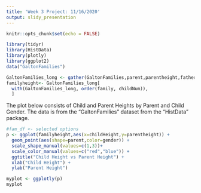```yaml
---
title: 'Week 3 Project: 11/16/2020'
output: slidy_presentation
---
```


```r
knitr::opts_chunk$set(echo = FALSE)
```

```r
library(tidyr)
library(HistData)
library(plotly)
library(ggplot2)
data("GaltonFamilies")
```

```r
GaltonFamilies_long <- gather(GaltonFamilies,parent,parentheight,father:mother,factor_key = TRUE)
familyheight<- GaltonFamilies_long[
  with(GaltonFamilies_long, order(family, childNum)),
  ]

```


The plot below consists of Child and Parent Heights by Parent and Child Gender.  The data is from the "GaltonFamilies" dataset from the "HistData" package.
```r
#fam_df <- selected options 
p <- ggplot(familyheight,aes(x=childHeight,y=parentheight)) +
  geom_point(aes(shape=parent,color=gender)) +
  scale_shape_manual(values=c(1,3))+
  scale_color_manual(values=c("red","blue")) +
  ggtitle("Child Height vs Parent Height") + 
  xlab("Child Height") +
  ylab("Parent Height")

myplot <- ggplotly(p)
myplot

```